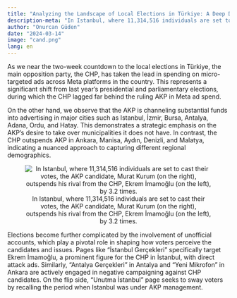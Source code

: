 ```yaml
---
title: "Analyzing the Landscape of Local Elections in Türkiye: A Deep Dive into Micro-Targeted Advertising on Meta"
description-meta: "In Istanbul, where 11,314,516 individuals are set to cast their votes, the AKP candidate, Murat Kurum (on the right), outspends his rival from the CHP, Ekrem İmamoğlu (on the left), by 3.2 times."
author: "Onurcan Güden"
date: "2024-03-14"
image: "cand.png"
lang: en
---
```


As we near the two-week countdown to the local elections in Türkiye, the main opposition party, the CHP, has taken the lead in spending on micro-targeted ads across Meta platforms in the country. This represents a significant shift from last year's presidential and parliamentary elections, during which the CHP lagged far behind the ruling AKP in Meta ad spend.

On the other hand, we observe that the AKP is channeling substantial funds into advertising in major cities such as Istanbul, İzmir, Bursa, Antalya, Adana, Ordu, and Hatay. This demonstrates a strategic emphasis on the AKP’s desire to take over municipalities it does not have. In contrast, the CHP outspends AKP in Ankara, Manisa, Aydın, Denizli, and Malatya, indicating a nuanced approach to capturing different regional demographics.

<center>

![In Istanbul, where 11,314,516 individuals are set to cast their votes, the AKP candidate, Murat Kurum (on the right), outspends his rival from the CHP, Ekrem İmamoğlu (on the left), by 3.2 times.](cand.png)


</center>

Elections become further complicated by the involvement of unofficial accounts, which play a pivotal role in shaping how voters perceive the candidates and issues. Pages like “İstanbul Gerçekleri” specifically target Ekrem İmamoğlu, a prominent figure for the CHP in İstanbul, with direct attack ads. Similarly, “Antalya Gerçekleri” in Antalya and “Yeni Mikrofon” in Ankara are actively engaged in negative campaigning against CHP candidates. On the flip side, “Unutma İstanbul” page seeks to sway voters by recalling the period when Istanbul was under AKP management.
